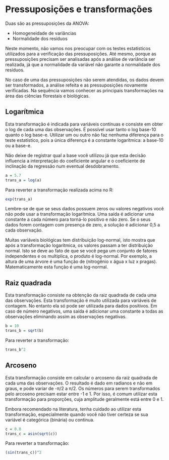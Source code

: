 # Pressuposições e transformações

Duas são as pressuposições da ANOVA:

- Homogeneidade de variâncias
- Normalidade dos resíduos

Neste momento, não vamos nos preocupar com os testes estatísticos utilizados para a verificação das pressuposições. Até mesmo, porque as pressuposições precisam ser analisadas após a análise de variância ser realizada, já que a normalidade da variável não garante a normalidade dos resíduos.

No caso de uma das pressuposições não serem atendidas, os dados devem ser transformados, a análise refeita e as pressuposições novamente verificadas. Na sequência vamos conhecer as principais transformações na área das ciências florestais e biológicas.

## Logarítmica

Esta transformação é indicada para variáveis contínuas e consiste em obter o log de cada uma das observações. É possível usar tanto o log base-10 quanto o log base-e. Utilizar um ou outro não faz nenhuma diferença para o teste estatístico, pois a única diferença é a constante logarítmica: a base-10 ou a base-e.

Não deixe de registrar qual a base você utilizou já que esta decisão influencia a interpretação do coeficiente angular e o coeficiente de inclinação da regressão num eventual desdobramento.

```r
a = 5.7
trans_a = log(a)
```


Para reverter a transformação realizada acima no R:

```r
exp(trans_a)
```


Lembre-se de que se seus dados possuem zeros ou valores negativos você não pode usar a transformação logarítmica. Uma saída é adicionar uma constante a cada número para torná-lo positivo e não zero. Se o seus dados forem contagem com presença de zero, a solução é adicionar 0,5 a cada observação.

Muitas variáveis biológicas tem distribuição log-normal, isto mostra que após a transformação logarítmica, os valores passam a ter distribuição normal. Isto se deve ao fato de que se você pega um conjunto de fatores independentes e os multiplica, o produto é log-normal. Por exemplo, a altura de uma árvore é uma função de (nitrogênio x água x luz x pragas). Matematicamente esta função é uma log-normal.

## Raiz quadrada

Esta transformação consiste na obtenção da raiz quadrada de cada uma das observações. Esta transformação é muito utilizada para variáveis de contagem. No entanto ela só pode ser utilizada para dados positivos. Em caso de número negativos, uma saída é adicionar uma constante a todas as observações eliminando assim as observações negativas. 

```r
b = 10
trans_b = sqrt(b)
```


Para reverter a transformação:

```r
trans_b^2
```


## Arcoseno

Esta transformação consiste em calcular o arcoseno da raiz quadrada de cada uma das observações. O resultado é dado em radianos e não em graus, e pode variar de -π/2 a π/2. Os números para serem transformados pelo arcoseno precisam estar entre -1 e 1. Por isso, é comum utilizar esta transformação para proporções, cuja amplitude geralmente está entre 0 e 1.

Embora recomendado na literatura, tenha cuidado ao utilizar esta transformação, especialmente quando você não tiver certeza se sua variável é categórica (binária) ou contínua. 

```r
c = 0.8
trans_c = asin(sqrt(c))
```


Para reverter a transformação:

```r
(sin(trans_c))^2
```
